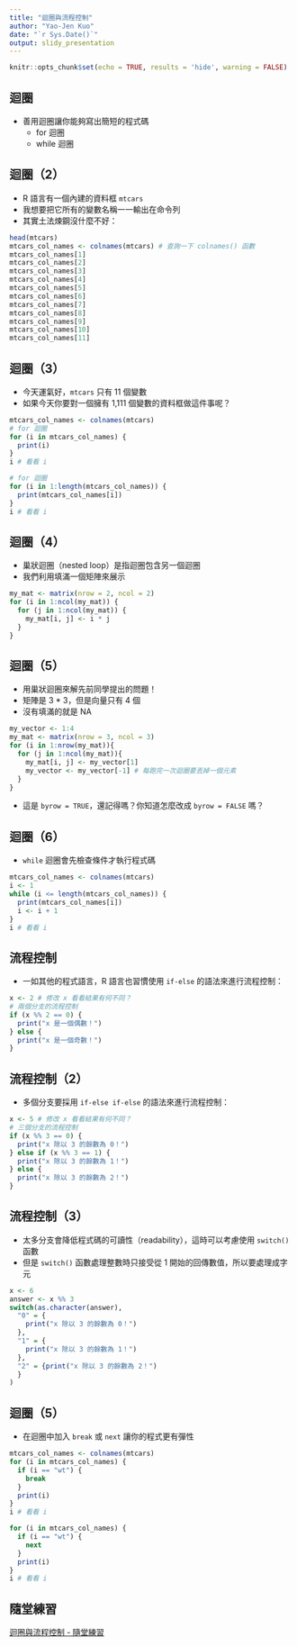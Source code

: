 ```yaml
---
title: "迴圈與流程控制"
author: "Yao-Jen Kuo"
date: "`r Sys.Date()`"
output: slidy_presentation
---
```


```r
knitr::opts_chunk$set(echo = TRUE, results = 'hide', warning = FALSE)
```

## 迴圈

- 善用迴圈讓你能夠寫出簡短的程式碼
    - for 迴圈
    - while 迴圈
    
## 迴圈（2）

- R 語言有一個內建的資料框 `mtcars`
- 我想要把它所有的變數名稱一一輸出在命令列
- 其實土法煉鋼沒什麼不好：

```r
head(mtcars)
mtcars_col_names <- colnames(mtcars) # 查詢一下 colnames() 函數
mtcars_col_names[1]
mtcars_col_names[2]
mtcars_col_names[3]
mtcars_col_names[4]
mtcars_col_names[5]
mtcars_col_names[6]
mtcars_col_names[7]
mtcars_col_names[8]
mtcars_col_names[9]
mtcars_col_names[10]
mtcars_col_names[11]
```

## 迴圈（3）

- 今天運氣好，`mtcars` 只有 11 個變數
- 如果今天你要對一個擁有 1,111 個變數的資料框做這件事呢？

```r
mtcars_col_names <- colnames(mtcars)
# for 迴圈
for (i in mtcars_col_names) {
  print(i)
}
i # 看看 i 

# for 迴圈
for (i in 1:length(mtcars_col_names)) {
  print(mtcars_col_names[i])
}
i # 看看 i
```

## 迴圈（4）

- 巢狀迴圈（nested loop）是指迴圈包含另一個迴圈
- 我們利用填滿一個矩陣來展示

```r
my_mat <- matrix(nrow = 2, ncol = 2)
for (i in 1:ncol(my_mat)) {
  for (j in 1:ncol(my_mat)) {
    my_mat[i, j] <- i * j
  }
}
```

## 迴圈（5）

- 用巢狀迴圈來解先前同學提出的問題！
- 矩陣是 3 * 3，但是向量只有 4 個
- 沒有填滿的就是 NA

```r
my_vector <- 1:4
my_mat <- matrix(nrow = 3, ncol = 3)
for (i in 1:nrow(my_mat)){
  for (j in 1:ncol(my_mat)){
    my_mat[i, j] <- my_vector[1]
    my_vector <- my_vector[-1] # 每跑完一次迴圈要丟掉一個元素
  }
}
```

- 這是 `byrow = TRUE`，還記得嗎？你知道怎麼改成 `byrow = FALSE` 嗎？

## 迴圈（6）

- `while` 迴圈會先檢查條件才執行程式碼

```r
mtcars_col_names <- colnames(mtcars)
i <- 1
while (i <= length(mtcars_col_names)) {
  print(mtcars_col_names[i])
  i <- i + 1
}
i # 看看 i
```

## 流程控制

- 一如其他的程式語言，R 語言也習慣使用 `if-else` 的語法來進行流程控制：

```r
x <- 2 # 修改 x 看看結果有何不同？
# 兩個分支的流程控制
if (x %% 2 == 0) {
  print("x 是一個偶數！")
} else {
  print("x 是一個奇數！")
}
```

## 流程控制（2）

- 多個分支要採用 `if-else if-else` 的語法來進行流程控制：

```r
x <- 5 # 修改 x 看看結果有何不同？
# 三個分支的流程控制
if (x %% 3 == 0) {
  print("x 除以 3 的餘數為 0！")
} else if (x %% 3 == 1) {
  print("x 除以 3 的餘數為 1！")
} else {
  print("x 除以 3 的餘數為 2！")
}
```

## 流程控制（3）

- 太多分支會降低程式碼的可讀性（readability），這時可以考慮使用 `switch()` 函數
- 但是 `switch()` 函數處理整數時只接受從 1 開始的回傳數值，所以要處理成字元

```r
x <- 6
answer <- x %% 3
switch(as.character(answer),
  "0" = {
    print("x 除以 3 的餘數為 0！")
  },
  "1" = {
    print("x 除以 3 的餘數為 1！")
  },
  "2" = {print("x 除以 3 的餘數為 2！")
  }
)
```

## 迴圈（5）

- 在迴圈中加入 `break` 或 `next` 讓你的程式更有彈性

```r
mtcars_col_names <- colnames(mtcars)
for (i in mtcars_col_names) {
  if (i == "wt") {
    break
  }
  print(i)
}
i # 看看 i

for (i in mtcars_col_names) {
  if (i == "wt") {
    next
  }
  print(i)
}
i # 看看 i
```

## 隨堂練習

[迴圈與流程控制 - 隨堂練習](https://yaojenkuo.github.io/r_rookies/ch4_exercise)